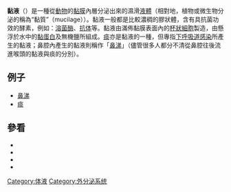 {{expert|time=2019-06-07T14:46:45+00:00}}
'''黏液'''（{{lang-en|mucus}}）是一種從[[動物|動物]]的[[黏膜|黏膜]]內層分泌出來的濕滑[[體液|液體]]（相對地，植物或微生物分泌的稱為“黏質”（mucilage））。黏液一般都是比較濃稠的膠狀體，含有具抗菌功效的酵素，例如：[[溶菌酶|溶菌酶]]、[[抗体|抗体]]等。黏液由滿佈黏膜表面內的[[杯狀細胞|杯狀細胞]]製造，由懸浮於水中的[[黏蛋白|黏蛋白]]及無機鹽所組成。[[痰|痰]]亦是黏液的一種，但專指[[下呼吸道感染|下呼吸道感染]]所產生的黏液；鼻腔內產生的黏液則稱作「[[鼻涕|鼻涕]]」（儘管很多人都分不清從鼻腔往後流進喉頭的黏液與痰的分別）。

== 例子 ==
*[[鼻涕|鼻涕]]
*[[痰|痰]]

== 參看 ==
*{{le|鹼性黏液|Alkaline mucus}}
*{{le|黏膜黏附|Mucoadhesion}}
*{{le|蜗牛黏泥|Snail slime}}
*{{le|黏液成絲現象|Spinnbarkeit}}

{{Authority control}}
{{科學小作品}}

[[Category:体液|Category:体液]]
[[Category:外分泌系统|Category:外分泌系统]]